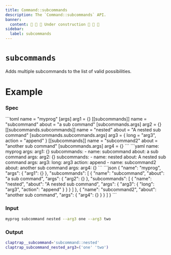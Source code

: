 ```yaml
---
title: Command::subcommands
description: The `Command::subcommands` API.
banner:
  content: 🚧 🚧 🚧 Under construction 🚧 🚧 🚧
sidebar:
  label: subcommands
---
```



# `subcommands` <LinkButton href="https://docs.rs/clap/latest/clap/struct.Command.html#method.subcommands" icon="open-book" variant="minimal"></LinkButton>

<Badge text="since 0.1.0" size="small" />

Adds multiple subcommands to the list of valid possibilities.

# Example

### Spec

<Tabs syncKey="format">
  <TabItem label="TOML">
```toml
name = "myprog"
[args]
arg1 = {}
[[subcommands]]
name = "subcommand"
about = "a sub command"
[subcommands.args]
arg2 = {}
[[subcommands.subcommands]]
name = "nested"
about = "A nested sub command"
[subcommands.subcommands.args]
arg3 = { long = "arg3", action = "append" }
[[subcommands]]
name = "subcommand2"
about = "another sub command"
[subcommands.args]
arg4 = {}
```
  </TabItem>
  <TabItem label="YAML">
```yaml
name: myprog
args:
  arg1: {}
subcommands:
- name: subcommand
  about: a sub command
  args:
    arg2: {}
  subcommands:
  - name: nested
    about: A nested sub command
    args:
      arg3:
        long: arg3
        action: append
- name: subcommand2
  about: another sub command
  args:
    arg4: {}
```
  </TabItem>
  <TabItem label="JSON">
```json
{
  "name": "myprog",
  "args": {
    "arg1": {}
  },
  "subcommands": [
    {
      "name": "subcommand",
      "about": "a sub command",
      "args": {
        "arg2": {}
      },
      "subcommands": [
        {
          "name": "nested",
          "about": "A nested sub command",
          "args": {
            "arg3": {
              "long": "arg3",
              "action": "append"
            }
          }
        }
      ]
    },
    {
      "name": "subcommand2",
      "about": "another sub command",
      "args": {
        "arg4": {}
      }
    }
  ]
}
```
  </TabItem>
</Tabs>

### Input

```bash
myprog subcommand nested --arg3 one --arg3 two
```

### Output

```bash
claptrap__subcommand='subcommand::nested'
claptrap_subcommand_nested_arg3=('one' 'two')
```
